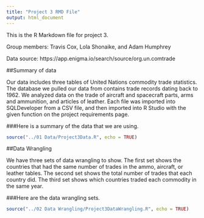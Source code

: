 ```yaml
---
title: "Project 3 RMD File"
output: html_document
---
```


This is the R Markdown file for project 3.

Group members: Travis Cox, Lola Shonaike, and Adam Humphrey

Data source: https://app.enigma.io/search/source/org.un.comtrade

##Summary of data

Our data includes three tables of United Nations commodity trade statistics. The database we pulled our data from contains trade records dating back to 1962. We analyzed data on the trade of aircraft and spacecraft parts, arms and ammunition, and articles of leather. Each file was imported into SQLDeveloper from a CSV file, and then imported into R Studio with the given function on the project requirements page.

###Here is a summary of the data that we are using.
```r
source("../01 Data/Project3Data.R", echo = TRUE)
```

##Data Wrangling

We have three sets of data wrangling to show. The first set shows the countries that had the same number of trades in the ammo, aircraft, or leather tables. The second set shows the total number of trades that each country did. The third set shows which countries traded each commodity in the same year.

###Here are the data wrangling sets.
```r
source("../02 Data Wrangling/Project3DataWrangling.R", echo = TRUE)
```